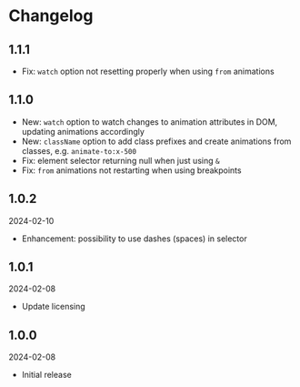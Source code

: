 # Changelog

## 1.1.1

- Fix: `watch` option not resetting properly when using `from` animations

## 1.1.0

- New: `watch` option to watch changes to animation attributes in DOM, updating animations accordingly
- New: `className` option to add class prefixes and create animations from classes, e.g. `animate-to:x-500`
- Fix: element selector returning null when just using `&`
- Fix: `from` animations not restarting when using breakpoints

## 1.0.2

2024-02-10

- Enhancement: possibility to use dashes (spaces) in selector

## 1.0.1

2024-02-08

- Update licensing

## 1.0.0

2024-02-08

- Initial release
